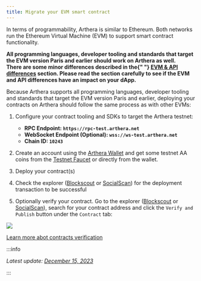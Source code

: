 ```yaml
---
title: Migrate your EVM smart contract
---
```



In terms of programmability, Arthera is similar to Ethereum. Both networks run the Ethereum Virtual Machine (EVM)
to support smart contract functionality.

<Alert severity="success">
  <strong>
    All programming languages, developer tooling and standards that target the
    EVM version Paris and earlier should work on Arthera as well.
  </strong>
</Alert>
<br />

<Alert severity="warning">
  <strong>
    There are some minor differences described in the{" "}
    <a href="/build/differences">EVM & API differences</a> section. Please read
    the section carefully to see if the EVM and API differences have an impact
    on your dApp.
  </strong>
</Alert>
<br />

Because Arthera supports all programming languages, developer tooling and standards that target the EVM version Paris and earlier, deploying your contracts on Arthera should follow the same process as with other EVMs:

1. Configure your contract tooling and SDKs to target the Arthera testnet:

   - **RPC Endpoint: `https://rpc-test.arthera.net`**
   - **WebSocket Endpoint (Optional): `wss://ws-test.arthera.net`**
   - **Chain ID: `10243`**

2. Create an account using the [Arthera Wallet](https://wallet-test.arthera.net) and get some testnet AA coins from the [Testnet Faucet](https://faucet.arthera.net) or directly from the wallet.

3. Deploy your contract(s)

4. Check the explorer ([Blockscout](https://explorer-test.arthera.net) or [SocialScan](https://arthera-testnet.socialscan.io)) for the deployment transaction to be successful

5. Optionally verify your contract. Go to the explorer ([Blockscout](https://explorer-test.arthera.net) or [SocialScan](https://arthera-testnet.socialscan.io)), search for your contract address and click the `Verify and Publish` button under the `Contract` tab:

<img src="/img/verify-contract.png" />

[Learn more abot contracts verification](/build/developing-sc/contracts-verification)

:::info

_Latest update: [December 15, 2023](https://github.com/artheranet/arthera-docs)_

:::
